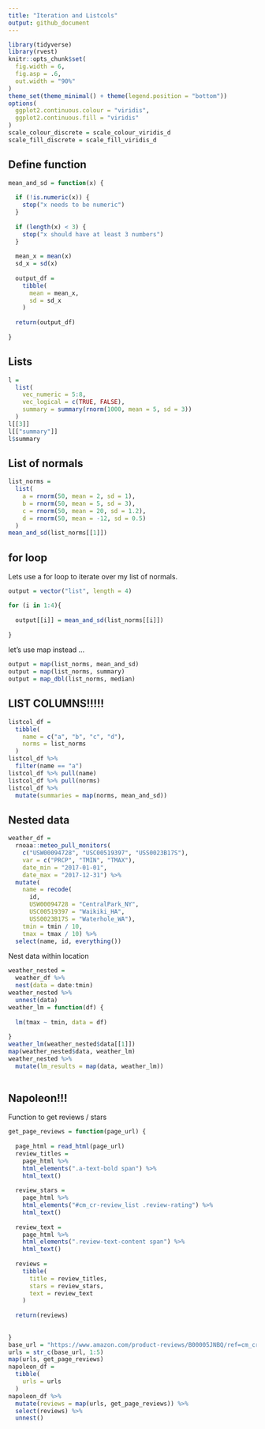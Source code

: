 ```yaml
---
title: "Iteration and Listcols"
output: github_document
---
```


```r
library(tidyverse)
library(rvest)
knitr::opts_chunk$set(
  fig.width = 6,
  fig.asp = .6,
  out.width = "90%"
)
theme_set(theme_minimal() + theme(legend.position = "bottom"))
options(
  ggplot2.continuous.colour = "viridis",
  ggplot2.continuous.fill = "viridis"
)
scale_colour_discrete = scale_colour_viridis_d
scale_fill_discrete = scale_fill_viridis_d
```

## Define function

```r
mean_and_sd = function(x) {
  
  if (!is.numeric(x)) {
    stop("x needs to be numeric")
  }
  
  if (length(x) < 3) {
    stop("x should have at least 3 numbers")
  }
  
  mean_x = mean(x)
  sd_x = sd(x)
  
  output_df = 
    tibble(
      mean = mean_x,
      sd = sd_x
    )
  
  return(output_df)
  
}
```

## Lists


```r
l = 
  list(
    vec_numeric = 5:8,
    vec_logical = c(TRUE, FALSE),
    summary = summary(rnorm(1000, mean = 5, sd = 3))
  )
l[[3]]
l[["summary"]]
l$summary
```


## List of normals

```r
list_norms = 
  list(
    a = rnorm(50, mean = 2, sd = 1),
    b = rnorm(50, mean = 5, sd = 3),
    c = rnorm(50, mean = 20, sd = 1.2),
    d = rnorm(50, mean = -12, sd = 0.5)
  )
mean_and_sd(list_norms[[1]])
```

## for loop

Lets use a for loop to iterate over my list of normals.

```r
output = vector("list", length = 4)

for (i in 1:4){ 
  
  output[[i]] = mean_and_sd(list_norms[[i]])
  
}
```

let's use map instead ...

```r
output = map(list_norms, mean_and_sd)
output = map(list_norms, summary)
output = map_dbl(list_norms, median)
```

## LIST COLUMNS!!!!!


```r
listcol_df =
  tibble(
    name = c("a", "b", "c", "d"),
    norms = list_norms
  )
listcol_df %>% 
  filter(name == "a")
listcol_df %>% pull(name)
listcol_df %>% pull(norms)
listcol_df %>% 
  mutate(summaries = map(norms, mean_and_sd)) 
```

## Nested data

```r
weather_df = 
  rnoaa::meteo_pull_monitors(
    c("USW00094728", "USC00519397", "USS0023B17S"),
    var = c("PRCP", "TMIN", "TMAX"), 
    date_min = "2017-01-01",
    date_max = "2017-12-31") %>%
  mutate(
    name = recode(
      id, 
      USW00094728 = "CentralPark_NY", 
      USC00519397 = "Waikiki_HA",
      USS0023B17S = "Waterhole_WA"),
    tmin = tmin / 10,
    tmax = tmax / 10) %>%
  select(name, id, everything())
```


Nest data within location

```r
weather_nested = 
  weather_df %>% 
  nest(data = date:tmin)
weather_nested %>% 
  unnest(data)
weather_lm = function(df) {
  
  lm(tmax ~ tmin, data = df)
  
}
weather_lm(weather_nested$data[[1]])
map(weather_nested$data, weather_lm)
weather_nested %>% 
  mutate(lm_results = map(data, weather_lm))
  
```

## Napoleon!!!

Function to get reviews / stars

```r
get_page_reviews = function(page_url) {
  
  page_html = read_html(page_url)
  review_titles = 
    page_html %>%
    html_elements(".a-text-bold span") %>%
    html_text()
  
  review_stars = 
    page_html %>%
    html_elements("#cm_cr-review_list .review-rating") %>%
    html_text()
  
  review_text = 
    page_html %>%
    html_elements(".review-text-content span") %>%
    html_text()
  
  reviews = 
    tibble(
      title = review_titles,
      stars = review_stars,
      text = review_text
    )
  
  return(reviews)
  
  
}
base_url = "https://www.amazon.com/product-reviews/B00005JNBQ/ref=cm_cr_arp_d_viewopt_rvwer?ie=UTF8&reviewerType=avp_only_reviews&sortBy=recent&pageNumber="
urls = str_c(base_url, 1:5)
map(urls, get_page_reviews)
napoleon_df = 
  tibble(
    urls = urls
  )
napoleon_df %>% 
  mutate(reviews = map(urls, get_page_reviews)) %>% 
  select(reviews) %>% 
  unnest()
```
